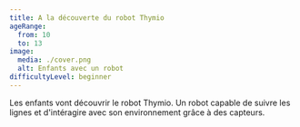 ```yaml
---
title: A la découverte du robot Thymio
ageRange: 
  from: 10
  to: 13
image: 
  media: ./cover.png
  alt: Enfants avec un robot
difficultyLevel: beginner
---
```

Les enfants vont découvrir le robot Thymio. Un robot capable de suivre les lignes et d'intéragire avec son environnement 
grâce à des capteurs.